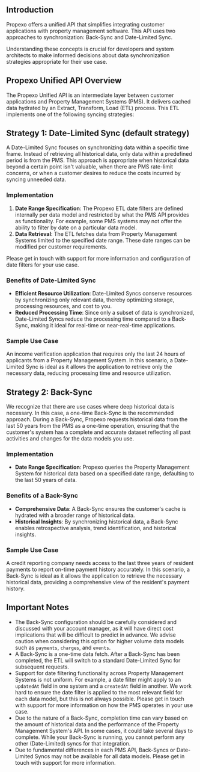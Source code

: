 ## Introduction
Propexo offers a unified API that simplifies integrating customer applications with property management software. This API uses two approaches to synchronization: Back-Sync and Date-Limited Sync. 

Understanding these concepts is crucial for developers and system architects to make informed decisions about data synchronization strategies appropriate for their use case.
		
## Propexo Unified API Overview
The Propexo Unified API is an intermediate layer between customer applications and Property Management Systems (PMS). It delivers cached data hydrated by an Extract, Transform, Load (ETL) process. This ETL implements one of the following syncing strategies:

## Strategy 1: Date-Limited Sync (default strategy)
A Date-Limited Sync focuses on synchronizing data within a specific time frame. Instead of retrieving all historical data, only data within a predefined period is from the PMS. This approach is appropriate when historical data beyond a certain point isn't valuable, when there are PMS rate-limit concerns, or when a customer desires to reduce the costs incurred by syncing unneeded data.
		
### Implementation
1. **Date Range Specification**: The Propexo ETL date filters are defined internally per data model and restricted by what the PMS API provides as functionality. For example, some PMS systems may not offer the ability to filter by date on a particular data model.
2. **Data Retrieval**: The ETL fetches data from Property Management Systems limited to the specified date range. These date ranges can be modified per customer requirements.
	
Please get in touch with support for more information and configuration of date filters for your use case.

### Benefits of Date-Limited Sync
- **Efficient Resource Utilization**: Date-Limited Syncs conserve resources by synchronizing only relevant data, thereby optimizing storage, processing resources, and cost to you.
- **Reduced Processing Time**: Since only a subset of data is synchronized, Date-Limited Syncs reduce the processing time compared to a Back-Sync, making it ideal for real-time or near-real-time applications.

### Sample Use Case
An income verification application that requires only the last 24 hours of applicants from a Property Management System. In this scenario, a Date-Limited Sync is ideal as it allows the application to retrieve only the necessary data, reducing processing time and resource utilization.
		
## Strategy 2: Back-Sync
We recognize that there are use cases where deep historical data is necessary. In this case, a one-time Back-Sync is the recommended approach. During a Back-Sync, Propexo requests historical data from the last 50 years from the PMS as a one-time operation, ensuring that the customer's system has a complete and accurate dataset reflecting all past activities and changes for the data models you use.
		
### Implementation
- **Date Range Specification**: Propexo queries the Property Management System for historical data based on a specified date range, defaulting to the last 50 years of data.		

### Benefits of a Back-Sync
- **Comprehensive Data**: A Back-Sync ensures the customer's cache is hydrated with a broader range of historical data.
- **Historical Insights**: By synchronizing historical data, a Back-Sync enables retrospective analysis, trend identification, and historical insights.
		
### Sample Use Case
A credit reporting company needs access to the last three years of resident payments to report on-time payment history accurately. In this scenario, a Back-Sync is ideal as it allows the application to retrieve the necessary historical data, providing a comprehensive view of the resident's payment history.
		
## Important Notes
- The Back-Sync configuration should be carefully considered and discussed with your account manager, as it will have direct cost implications that will be difficult to predict in advance. We advise caution when considering this option for higher volume data models such as `payments`, `charges`, and `events`.
- A Back-Sync is a one-time data fetch. After a Back-Sync has been completed, the ETL will switch to a standard Date-Limited Sync for subsequent requests.
- Support for date filtering functionality across Property Management Systems is not uniform. For example, a date filter might apply to an `updatedAt` field in one system and a `createdAt` field in another. We work hard to ensure the date filter is applied to the most relevant field for each data model, but this is not always possible. Please get in touch with support for more information on how the PMS operates in your use case.
- Due to the nature of a Back-Sync, completion time can vary based on the amount of historical data and the performance of the Property Management System's API. In some cases, it could take several days to complete. While your Back-Sync is running, you cannot perform any other (Date-Limited) syncs for that integration.
- Due to fundamental differences in each PMS API, Back-Syncs or Date-Limited Syncs may not be available for all data models. Please get in touch with support for more information.